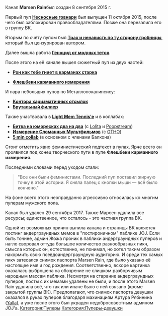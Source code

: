 {{Инфобокс_для_пуперов
|image3 = D5obGRBr fs.jpg
|сферы_творчества = RYTP
|год_начала = 2015
|имя_фамилия =
}}

Канал '''Marsen Rain '''был создан 8 сентября 2015 г.

Первый пуп [https://www.youtube.com/watch?v=CC0FtzWBBmk '''Несносные говнари'''] был выпущен 11 октября 2015, после чего был заблокирован правообладателями. Позже она перезалила его в группу ВК.

Вторым по счёту пупом был '''[https://www.youtube.com/watch?v=xRQ3JCO-5og Трах и ненависть по ту сторону гробницы]''', который был цензурирован автором.

Далее вышла работа [https://www.youtube.com/watch?v=SQLZLSe5Xrc&t '''Геноцид от модных теток'''].

После этого на её канале вышел сюжетный пуп из двух частей:
* [https://www.youtube.com/watch?v=DhDIDEKoeT8 '''Рон как тебе гниет в карманах старка''']

* [https://www.youtube.com/watch?v=JQcTAFku8dE '''Флешбеки карманного измерения''']''' '''
И пара небольших пупов по Металлопокалипсису:
* [https://www.youtube.com/watch?v=bX7DIsVJXMg '''Контора харизматичных отсылок''']
* '''[https://www.youtube.com/watch?v=6_kF9C3Q0lg Брутальный филлер]'''
Также участвовала в [https://www.youtube.com/watch?v=NmeKvFWubfc '''Light Mem Tennis'e'''] и в коллабах:
*[https://www.youtube.com/watch?v=NBLPz8HU9-w '''Битва на юморесках два на два'''] (с [[Lolita]] и [[Poopstream]])
*[https://www.youtube.com/watch?v=87-vo0Rn41A '''Измерение Сломанных Мультфильмов'''] (с [[TheGetthehellout|GTHO]])
*[https://www.youtube.com/watch?v=l4ddzevXZJ8 '''5 min collab'''] (в основном с членами Балкона)

Стоит отметить явно феминистический подтекст в пупах. Ярче всего он проявился под конец творческого пути в пупе '''Флешбеки карманного измерения'''.

Последними словами перед уходом стали: 
<blockquote>
"Все они были феминистами. Последний пуп поставил жирную точку в этой истории. Я сняла палец с кнопки мыши — всё было кончено." 
</blockquote>
На фоне всего этого неоправданно агрессивно относилась ко многим пуперам мужского пола.

Канал был удален 29 сентября 2017. Также Марсен удалила все ресурсы; единственное, что осталось - это частная группа ВК.

Одной из возможных причин выпила канала и страницы ВК является постинг андерграундных мемов в "постироничном" паблике JOJ. Если быть точнее, админ Жожа проник в паблики андерграундных пуперов и нагло своровал оттуда большое количество разнообразных пикч, смысла которых он, естественно, не понимал, но хотел таким образом накормить свою псевдоандерграундную аудиторию. И среди тех самых пикч затесался снимок паспорта Marsen Rain, где было указано её настоящее имя и год рождения. Соответственно, вскоре картинка оказалась выброшена на обозрение не слишком разборчивым народным массам паблика. Несмотря на старание андерграундных пуперов, посты с их мемами удалены не были, и после этого Marsen Rain удалила всё, что так или иначе было с ней связано (кроме закрытой группы ВК). Предполагают, что снимок паспорта девушки оказался в руках пуперов благодаря махинациям Артура Рябинина ([[Yalla]]), а уже после этого был украден недобросовестным админом JOJ'а.
[[Категория:Пуперы]]
[[Категория:Пуперы-девушки]]
